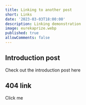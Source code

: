 ```yaml
---
title: Linking to another post
short: Links
date: '2023-03-03T18:00:00'
description: Linking demonstration
image: eurekaprize.webp
published: true
allowComments: false
---
```


## Introduction post
Check out the introduction post <Link scroll={false} href='/posts/introduction'>here</Link>

## 404 link
<Link scroll={false} href='/IDontExist'>Click me</Link>